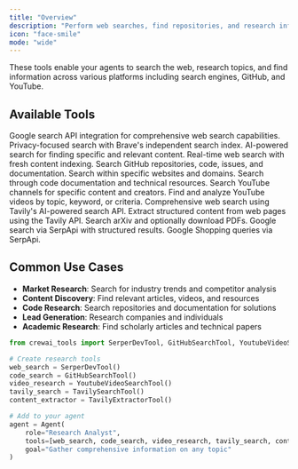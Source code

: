 ```yaml
---
title: "Overview"
description: "Perform web searches, find repositories, and research information across the internet"
icon: "face-smile"
mode: "wide"
---
```


These tools enable your agents to search the web, research topics, and find information across various platforms including search engines, GitHub, and YouTube.

## **Available Tools**

<CardGroup cols={2}>
  <Card title="Serper Dev Tool" icon="google" href="/en/tools/search-research/serperdevtool">
    Google search API integration for comprehensive web search capabilities.
  </Card>

  <Card title="Brave Search Tool" icon="shield" href="/en/tools/search-research/bravesearchtool">
    Privacy-focused search with Brave's independent search index.
  </Card>

  <Card title="Exa Search Tool" icon="magnifying-glass" href="/en/tools/search-research/exasearchtool">
    AI-powered search for finding specific and relevant content.
  </Card>

  <Card title="LinkUp Search Tool" icon="link" href="/en/tools/search-research/linkupsearchtool">
    Real-time web search with fresh content indexing.
  </Card>

  <Card title="GitHub Search Tool" icon="github" href="/en/tools/search-research/githubsearchtool">
    Search GitHub repositories, code, issues, and documentation.
  </Card>

  <Card title="Website Search Tool" icon="globe" href="/en/tools/search-research/websitesearchtool">
    Search within specific websites and domains.
  </Card>

  <Card title="Code Docs Search Tool" icon="code" href="/en/tools/search-research/codedocssearchtool">
    Search through code documentation and technical resources.
  </Card>

  <Card title="YouTube Channel Search" icon="youtube" href="/en/tools/search-research/youtubechannelsearchtool">
    Search YouTube channels for specific content and creators.
  </Card>

  <Card title="YouTube Video Search" icon="play" href="/en/tools/search-research/youtubevideosearchtool">
    Find and analyze YouTube videos by topic, keyword, or criteria.
  </Card>

  <Card title="Tavily Search Tool" icon="magnifying-glass" href="/en/tools/search-research/tavilysearchtool">
    Comprehensive web search using Tavily's AI-powered search API.
  </Card>

  <Card title="Tavily Extractor Tool" icon="file-text" href="/en/tools/search-research/tavilyextractortool">
    Extract structured content from web pages using the Tavily API.
  </Card>

  <Card title="Arxiv Paper Tool" icon="box-archive" href="/en/tools/search-research/arxivpapertool">
    Search arXiv and optionally download PDFs.
  </Card>

  <Card title="SerpApi Google Search" icon="search" href="/en/tools/search-research/serpapi-googlesearchtool">
    Google search via SerpApi with structured results.
  </Card>

  <Card title="SerpApi Google Shopping" icon="cart-shopping" href="/en/tools/search-research/serpapi-googleshoppingtool">
    Google Shopping queries via SerpApi.
  </Card>
</CardGroup>

## **Common Use Cases**

- **Market Research**: Search for industry trends and competitor analysis
- **Content Discovery**: Find relevant articles, videos, and resources
- **Code Research**: Search repositories and documentation for solutions
- **Lead Generation**: Research companies and individuals
- **Academic Research**: Find scholarly articles and technical papers

```python
from crewai_tools import SerperDevTool, GitHubSearchTool, YoutubeVideoSearchTool, TavilySearchTool, TavilyExtractorTool

# Create research tools
web_search = SerperDevTool()
code_search = GitHubSearchTool()
video_research = YoutubeVideoSearchTool()
tavily_search = TavilySearchTool()
content_extractor = TavilyExtractorTool()

# Add to your agent
agent = Agent(
    role="Research Analyst",
    tools=[web_search, code_search, video_research, tavily_search, content_extractor],
    goal="Gather comprehensive information on any topic"
)
```
